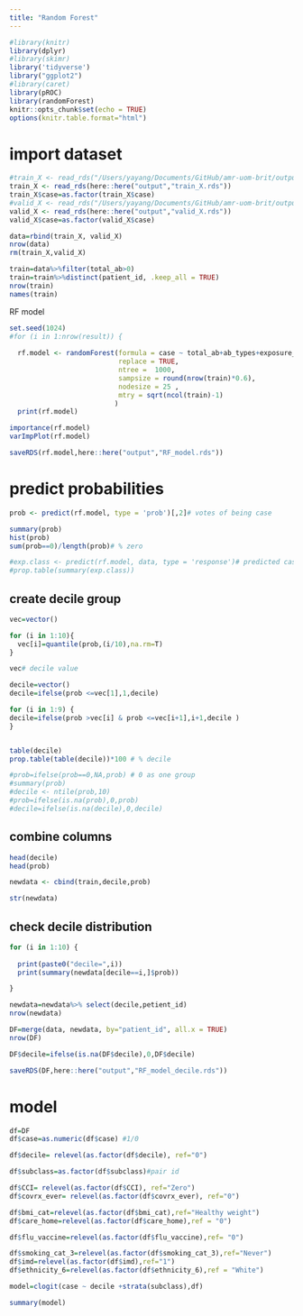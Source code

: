 ```yaml
---
title: "Random Forest"
---
```


```r
#library(knitr)
library(dplyr)
#library(skimr)
library('tidyverse')
library("ggplot2")
#library(caret)
library(pROC)
library(randomForest)
knitr::opts_chunk$set(echo = TRUE)
options(knitr.table.format="html")

```

# import dataset
```r
#train_X <- read_rds("/Users/yayang/Documents/GitHub/amr-uom-brit/output/train_X.rds")
train_X <- read_rds(here::here("output","train_X.rds"))
train_X$case=as.factor(train_X$case)
#valid_X <- read_rds("/Users/yayang/Documents/GitHub/amr-uom-brit/output/valid_X.rds")
valid_X <- read_rds(here::here("output","valid_X.rds"))
valid_X$case=as.factor(valid_X$case)

data=rbind(train_X, valid_X)
nrow(data)
rm(train_X,valid_X)

train=data%>%filter(total_ab>0)
train=train%>%distinct(patient_id, .keep_all = TRUE)
nrow(train)
names(train)
```



RF model
```r
set.seed(1024)
#for (i in 1:nrow(result)) {
  
  rf.model <- randomForest(formula = case ~ total_ab+ab_types+exposure_period+recent_ab_days+broad_ab_prescriptions+interval_med+interval_sd,data = train, 
                           replace = TRUE,
                           ntree =  1000,
                           sampsize = round(nrow(train)*0.6),
                           nodesize = 25 ,
                           mtry = sqrt(ncol(train)-1)
                          )
  print(rf.model)
```

```r
importance(rf.model)
varImpPlot(rf.model)

saveRDS(rf.model,here::here("output","RF_model.rds"))
```


# predict probabilities 
```r

prob <- predict(rf.model, type = 'prob')[,2]# votes of being case

summary(prob)
hist(prob)
sum(prob==0)/length(prob)# % zero

#exp.class <- predict(rf.model, data, type = 'response')# predicted case/control
#prop.table(summary(exp.class))
```

## create decile group
```r

vec=vector()

for (i in 1:10){
  vec[i]=quantile(prob,(i/10),na.rm=T)
}

vec# decile value

decile=vector()
decile=ifelse(prob <=vec[1],1,decile)

for (i in 1:9) {
decile=ifelse(prob >vec[i] & prob <=vec[i+1],i+1,decile )  
}


table(decile)
prop.table(table(decile))*100 # % decile

#prob=ifelse(prob==0,NA,prob) # 0 as one group
#summary(prob)
#decile <- ntile(prob,10)
#prob=ifelse(is.na(prob),0,prob)
#decile=ifelse(is.na(decile),0,decile)
```

## combine columns
```r
head(decile)
head(prob)

newdata <- cbind(train,decile,prob)

str(newdata)

```

## check decile distribution
```r
for (i in 1:10) {
  
  print(paste0("decile=",i))
  print(summary(newdata[decile==i,]$prob))

}

```

```r

newdata=newdata%>% select(decile,petient_id)
nrow(newdata)

DF=merge(data, newdata, by="patient_id", all.x = TRUE)
nrow(DF)

DF$decile=ifelse(is.na(DF$decile),0,DF$decile)

saveRDS(DF,here::here("output","RF_model_decile.rds"))

```

# model
```r

df=DF
df$case=as.numeric(df$case) #1/0

df$decile= relevel(as.factor(df$decile), ref="0")

df$subclass=as.factor(df$subclass)#pair id

df$CCI= relevel(as.factor(df$CCI), ref="Zero")
df$covrx_ever= relevel(as.factor(df$covrx_ever), ref="0")

df$bmi_cat=relevel(as.factor(df$bmi_cat),ref="Healthy weight")
df$care_home=relevel(as.factor(df$care_home),ref = "0")

df$flu_vaccine=relevel(as.factor(df$flu_vaccine),ref= "0")

df$smoking_cat_3=relevel(as.factor(df$smoking_cat_3),ref="Never")
df$imd=relevel(as.factor(df$imd),ref="1")
df$ethnicity_6=relevel(as.factor(df$ethnicity_6),ref = "White")
```

```r
model=clogit(case ~ decile +strata(subclass),df) 

summary(model)
```

